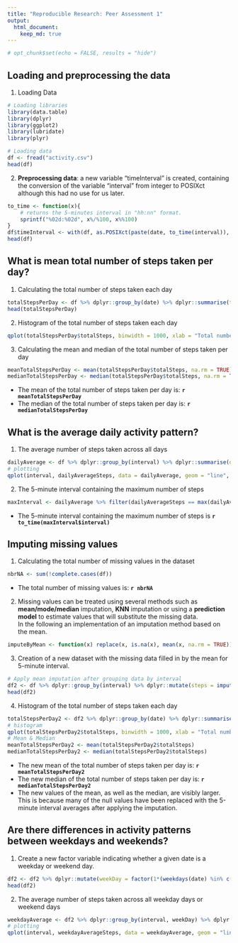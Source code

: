 ---
title: "Reproducible Research: Peer Assessment 1"
output: 
  html_document:
    keep_md: true
---
```{r setoptions,echo=FALSE}
# opt_chunk$set(echo = FALSE, results = "hide")

```

## Loading and preprocessing the data
1. Loading Data  
```{r LoadingData, echo=TRUE, message=FALSE, warning=FALSE}
# Loading libraries 
library(data.table)
library(dplyr)
library(ggplot2)
library(lubridate)
library(plyr)

# Loading data
df <- fread("activity.csv")
head(df)
```

2. **Preprocessing data**:  a new variable "timeInterval" is created, containing the conversion of the variable "interval" from integer to POSIXct although this had no use for us later.  
```{r preprocessing, echo=TRUE, message=FALSE, warning=FALSE}
to_time <- function(x){
    # returns the 5-minutes interval in "hh:nn" format.
    sprintf("%02d:%02d", x%/%100, x%%100)
}
df$timeInterval <- with(df, as.POSIXct(paste(date, to_time(interval)), format="%Y-%m-%d %H:%M"))
head(df)
```
## What is mean total number of steps taken per day?  
1. Calculating the total number of steps taken each day  
```{r totalstepsNumber, echo=TRUE, message=FALSE, warning=FALSE}
totalStepsPerDay <- df %>% dplyr::group_by(date) %>% dplyr::summarise(totalSteps = sum(steps, na.rm = TRUE))
head(totalStepsPerDay)
```

2. Histogram of the total number of steps taken each day  

```{r histogram, echo=TRUE, message=FALSE, warning=FALSE, fig.height=5, fig.width=6}
qplot(totalStepsPerDay$totalSteps, binwidth = 1000, xlab = "Total number of steps per day", ylab = "Frequency", main = "Total number of steps taken each day", fill = "red") + guides(fill = FALSE)
```  
  
3. Calculating the mean and median of the total number of steps taken per day    

```{r meanAndMedian, echo=TRUE, message=FALSE, warning=FALSE, fig.height=5, fig.width=6}
meanTotalStepsPerDay <- mean(totalStepsPerDay$totalSteps, na.rm = TRUE)
medianTotalStepsPerDay <- median(totalStepsPerDay$totalSteps, na.rm = TRUE)
```
- The mean of the total number of steps taken per day is: **`r meanTotalStepsPerDay`**  
- The median of the total number of steps taken per day is: **`r medianTotalStepsPerDay`**  

## What is the average daily activity pattern?
1.  The average number of steps taken across all days  
```{r plot, echo=TRUE, message=FALSE, warning=FALSE, fig.height=5, fig.width=6}
dailyAverage <- df %>% dplyr::group_by(interval) %>% dplyr::summarise(dailyAverageSteps = mean(steps, na.rm = TRUE))
# plotting
qplot(interval, dailyAverageSteps, data = dailyAverage, geom = "line", col = "red", xlab = "5-minute interval", ylab = "The average number of steps taken", main = "Average daily activity") + guides(col = FALSE)
```

2. The 5-minute interval containing the maximum number of steps
```{r maxStepsInterval, echo=TRUE, message=FALSE, warning=FALSE}
maxInterval <- dailyAverage %>% filter(dailyAverageSteps == max(dailyAverageSteps))
```
- The 5-minute interval containing the maximum number of steps is **`r to_time(maxInterval$interval)`**  

## Imputing missing values
1. Calculating the total number of missing values in the dataset  

```{r numberNAs, echo=TRUE, message=FALSE, warning=FALSE}
nbrNA <- sum(!complete.cases(df))
```
- The total number of missing values is: **`r nbrNA`**  

2. Missing values can be treated using several methods such as **mean/mode/median** imputation, **KNN** imputation or using a **prediction model** to estimate values that will substitute the missing data.   
In the following an implementation of an imputation method based on the mean.  
```{r imputeNAsMean, echo=TRUE, message=FALSE, warning=FALSE}
imputeByMean <- function(x) replace(x, is.na(x), mean(x, na.rm = TRUE))
```
3. Creation of a new dataset with the missing data filled in by the mean for 5-minute interval.   
```{r dfWithoutNAs, echo=TRUE, message=FALSE, warning=FALSE}
# Apply mean imputation after grouping data by interval
df2 <- df %>% dplyr::group_by(interval) %>% dplyr::mutate(steps = imputeByMean(steps))
head(df2)
```
4. Histogram of the total number of steps taken each day  

```{r totalstepsNumber2, echo=TRUE, message=FALSE, warning=FALSE, fig.height=5, fig.width=6}
totalStepsPerDay2 <- df2 %>% dplyr::group_by(date) %>% dplyr::summarise(totalSteps = sum(steps, na.rm = TRUE))
# histogram
qplot(totalStepsPerDay2$totalSteps, binwidth = 1000, xlab = "Total number of steps per day", ylab = "Frequency", main = "New total number of steps taken each day", fill = "red") + guides(fill = FALSE)
# Mean & Median
meanTotalStepsPerDay2 <- mean(totalStepsPerDay2$totalSteps)
medianTotalStepsPerDay2 <- median(totalStepsPerDay2$totalSteps)
```
- The new mean of the total number of steps taken per day is: **`r  meanTotalStepsPerDay2`**  
- The new median of the total number of steps taken per day is: **`r medianTotalStepsPerDay2`**  
- The new values of the mean, as well as the median, are visibly larger. This is because many of the null values have been replaced with the 5-minute interval averages after applying the imputation.  

## Are there differences in activity patterns between weekdays and weekends?  

1. Create a new factor variable  indicating whether a given date is a weekday or weekend day.    

```{r factors, echo=TRUE, message=FALSE, warning=FALSE}
df2 <- df2 %>% dplyr::mutate(weekDay = factor(1*(weekdays(date) %in% c("Saturday", "Sunday")), labels = c("weekday", "weekend") ))
head(df2)
```

2. The average number of steps taken across all weekday days or weekend days

```{r plot2, echo=TRUE, message=FALSE, warning=FALSE, fig.height=5, fig.width=6}
weekdayAverage <- df2 %>% dplyr::group_by(interval, weekDay) %>% dplyr::summarise(weekdayAverageSteps = mean(steps, na.rm = TRUE))
# plotting
qplot(interval, weekdayAverageSteps, data = weekdayAverage, geom = "line", col = "red", facets = weekDay ~ ., xlab = "5-minute interval", ylab = "The average number of steps", main = "Average weekday/weekend activity") + guides(col = FALSE)
```



